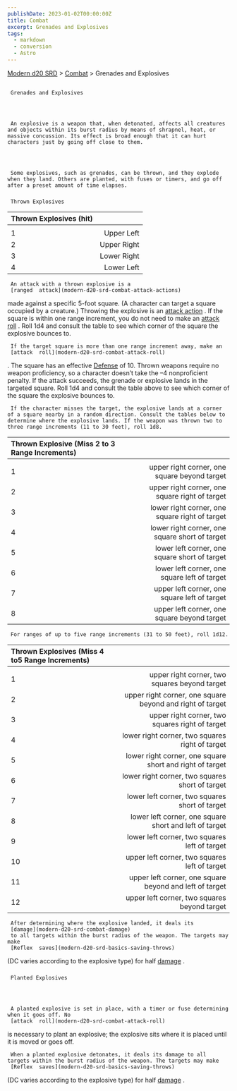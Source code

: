 ```yaml
---
publishDate: 2023-01-02T00:00:00Z
title: Combat
excerpt: Grenades and Explosives
tags:
  - markdown
  - conversion
  - Astro
---
```


[Modern d20 SRD](/#modernD20) > [Combat](modern-d20-srd-combat-index) > Grenades and Explosives

##

     Grenades and Explosives




     An explosive is a weapon that, when detonated, affects all creatures and objects within its burst radius by means of shrapnel, heat, or massive concussion. Its effect is broad enough that it can hurt characters just by going off close to them.




     Some explosives, such as grenades, can be thrown, and they explode when they land. Others are planted, with fuses or timers, and go off after a preset amount of time elapses.

###

     Thrown Explosives

| Thrown Explosives (hit) |             |
| :---------------------- | ----------: |
|                         |             |
| 1                       |  Upper Left |
| 2                       | Upper Right |
| 3                       | Lower Right |
| 4                       |  Lower Left |

     An attack with a thrown explosive is a
     [ranged  attack](modern-d20-srd-combat-attack-actions)
made against a specific 5-foot square. (A character can target a square occupied by a creature.) Throwing the explosive is an
[attack action](modern-d20-srd-combat-attack-actions)
. If the square is within one range increment, you do not need to make an
[attack roll](modern-d20-srd-combat-attack-roll)
. Roll 1d4 and consult the table to see which corner of the square the explosive bounces to.

     If the target square is more than one range increment away, make an
     [attack  roll](modern-d20-srd-combat-attack-roll)
. The square has an effective
[Defense](modern-d20-srd-combat-defense)
of 10. Thrown weapons require no weapon proficiency, so a character doesn’t take the –4 nonproficient penalty. If the attack succeeds, the grenade or explosive lands in the targeted square. Roll 1d4 and consult the table above to see which corner of the square the explosive bounces to.

     If the character misses the target, the explosive lands at a corner of a square nearby in a random direction. Consult the tables below to determine where the explosive lands. If the weapon was thrown two to three range increments (11 to 30 feet), roll 1d8.

| Thrown Explosive (Miss 2 to 3 Range Increments) |                                                |
| :---------------------------------------------- | ---------------------------------------------: |
|                                                 |                                                |
| 1                                               |   upper right corner, one square beyond target |
| 2                                               | upper right corner, one square right of target |
| 3                                               | lower right corner, one square right of target |
| 4                                               | lower right corner, one square short of target |
| 5                                               |  lower left corner, one square short of target |
| 6                                               |   lower left corner, one square left of target |
| 7                                               |   upper left corner, one square left of target |
| 8                                               |    upper left corner, one square beyond target |

     For ranges of up to five range increments (31 to 50 feet), roll 1d12.

| Thrown Explosives (Miss 4 to5 Range Increments) |                                                           |
| :---------------------------------------------- | --------------------------------------------------------: |
|                                                 |                                                           |
| 1                                               |             upper right corner, two squares beyond target |
| 2                                               | upper right corner, one square beyond and right of target |
| 3                                               |           upper right corner, two squares right of target |
| 4                                               |           lower right corner, two squares right of target |
| 5                                               |  lower right corner, one square short and right of target |
| 6                                               |           lower right corner, two squares short of target |
| 7                                               |            lower left corner, two squares short of target |
| 8                                               |    lower left corner, one square short and left of target |
| 9                                               |             lower left corner, two squares left of target |
| 10                                              |             upper left corner, two squares left of target |
| 11                                              |   upper left corner, one square beyond and left of target |
| 12                                              |              upper left corner, two squares beyond target |

     After determining where the explosive landed, it deals its
     [damage](modern-d20-srd-combat-damage)
     to all targets within the burst radius of the weapon. The targets may make
     [Reflex  saves](modern-d20-srd-basics-saving-throws)
(DC varies according to the explosive type) for half
[damage](modern-d20-srd-combat-damage)
.

###

     Planted Explosives




     A planted explosive is set in place, with a timer or fuse determining when it goes off. No
     [attack  roll](modern-d20-srd-combat-attack-roll)
is necessary to plant an explosive; the explosive sits where it is placed until it is moved or goes off.

     When a planted explosive detonates, it deals its damage to all targets within the burst radius of the weapon. The targets may make
     [Reflex  saves](modern-d20-srd-basics-saving-throws)
(DC varies according to the explosive type) for half
[damage](modern-d20-srd-combat-damage)
.
